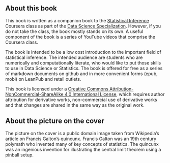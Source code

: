 ## About this book
This book is written as a companion book to the [Statistical Inference](https://www.coursera.org/course/statinference)
Coursera class as part of the [Data Science Specialization](https://www.coursera.org/specialization/jhudatascience/1?utm_medium=courseDescripTop). However, if you do not take the class, the book mostly stands on its own. A
useful component of the book is a series of YouTube videos that comprise the
Coursera class.

The book is intended to be a low cost introduction to the important field of
statistical inference. The intended audience are students who are numerically
and computationally literate, who would like to put those skills to use in
Data Science or Statistics. The book is offered for free as a series of
markdown documents on github and in more convenient forms (epub, mobi) on
LeanPub and retail outlets.

This book is licensed under a
[Creative Commons Attribution-NonCommercial-ShareAlike 4.0 International License](http://creativecommons.org/licenses/by-nc-sa/4.0/),
which requires author attribution for derivative works, non-commercial use of derivative
works and that changes are shared in the same way as the original work.


## About the picture on the cover
The picture on the cover is a public domain image taken from Wikipedia's
article on Francis Galton's quincunx. Francis Galton was an 19th century
polymath who invented many of key concepts of statistics. The quincunx
was an ingenious invention for illustrating the central limit theorem
using a pinball setup.

